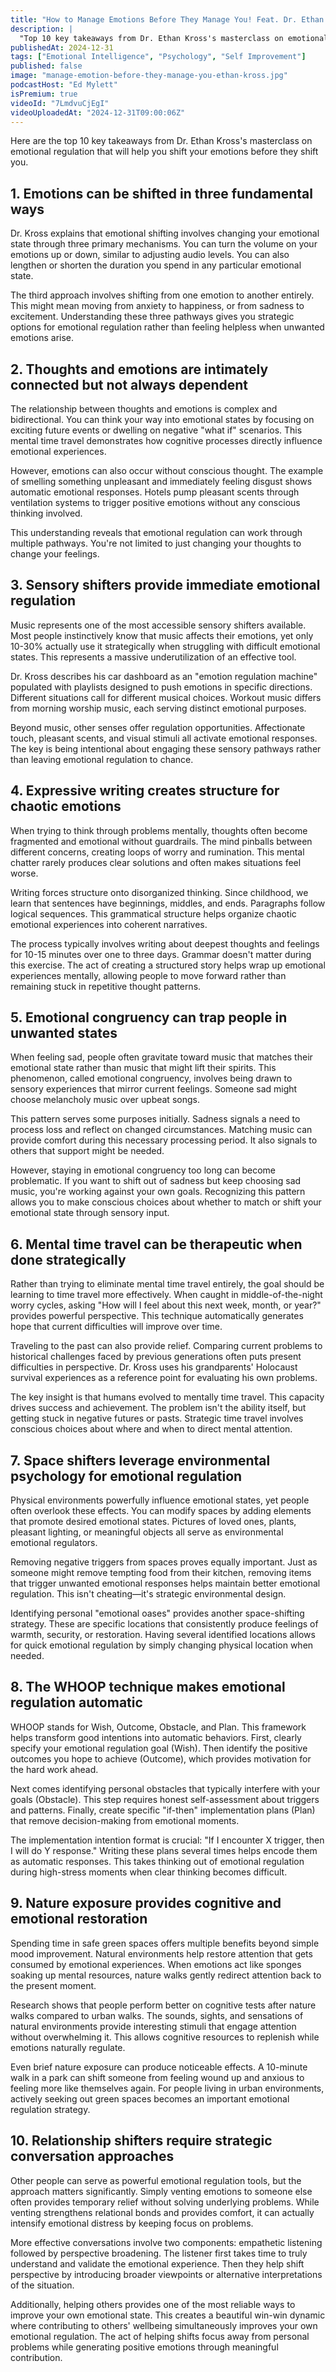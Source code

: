 ```yaml
---
title: "How to Manage Emotions Before They Manage You! Feat. Dr. Ethan Kross"
description: |
  "Top 10 key takeaways from Dr. Ethan Kross's masterclass on emotional regulation that will help you shift your emotions before they shift you."
publishedAt: 2024-12-31
tags: ["Emotional Intelligence", "Psychology", "Self Improvement"]
published: false
image: "manage-emotion-before-they-manage-you-ethan-kross.jpg"
podcastHost: "Ed Mylett"
isPremium: true
videoId: "7LmdvuCjEgI"
videoUploadedAt: "2024-12-31T09:00:06Z"
---
```



<PodcastSummaryPageLayout frontmatter={frontmatter}>
Here are the top 10 key takeaways from Dr. Ethan Kross's masterclass on emotional regulation that will help you shift your emotions before they shift you.

## 1. Emotions can be shifted in three fundamental ways

Dr. Kross explains that emotional shifting involves changing your emotional state through three primary mechanisms. You can turn the volume on your emotions up or down, similar to adjusting audio levels. You can also lengthen or shorten the duration you spend in any particular emotional state.

The third approach involves shifting from one emotion to another entirely. This might mean moving from anxiety to happiness, or from sadness to excitement. Understanding these three pathways gives you strategic options for emotional regulation rather than feeling helpless when unwanted emotions arise.

## 2. Thoughts and emotions are intimately connected but not always dependent

The relationship between thoughts and emotions is complex and bidirectional. You can think your way into emotional states by focusing on exciting future events or dwelling on negative "what if" scenarios. This mental time travel demonstrates how cognitive processes directly influence emotional experiences.

However, emotions can also occur without conscious thought. The example of smelling something unpleasant and immediately feeling disgust shows automatic emotional responses. Hotels pump pleasant scents through ventilation systems to trigger positive emotions without any conscious thinking involved.

This understanding reveals that emotional regulation can work through multiple pathways. You're not limited to just changing your thoughts to change your feelings.

## 3. Sensory shifters provide immediate emotional regulation

Music represents one of the most accessible sensory shifters available. Most people instinctively know that music affects their emotions, yet only 10-30% actually use it strategically when struggling with difficult emotional states. This represents a massive underutilization of an effective tool.

Dr. Kross describes his car dashboard as an "emotion regulation machine" populated with playlists designed to push emotions in specific directions. Different situations call for different musical choices. Workout music differs from morning worship music, each serving distinct emotional purposes.

Beyond music, other senses offer regulation opportunities. Affectionate touch, pleasant scents, and visual stimuli all activate emotional responses. The key is being intentional about engaging these sensory pathways rather than leaving emotional regulation to chance.

## 4. Expressive writing creates structure for chaotic emotions

When trying to think through problems mentally, thoughts often become fragmented and emotional without guardrails. The mind pinballs between different concerns, creating loops of worry and rumination. This mental chatter rarely produces clear solutions and often makes situations feel worse.

Writing forces structure onto disorganized thinking. Since childhood, we learn that sentences have beginnings, middles, and ends. Paragraphs follow logical sequences. This grammatical structure helps organize chaotic emotional experiences into coherent narratives.

The process typically involves writing about deepest thoughts and feelings for 10-15 minutes over one to three days. Grammar doesn't matter during this exercise. The act of creating a structured story helps wrap up emotional experiences mentally, allowing people to move forward rather than remaining stuck in repetitive thought patterns.

## 5. Emotional congruency can trap people in unwanted states

When feeling sad, people often gravitate toward music that matches their emotional state rather than music that might lift their spirits. This phenomenon, called emotional congruency, involves being drawn to sensory experiences that mirror current feelings. Someone sad might choose melancholy music over upbeat songs.

This pattern serves some purposes initially. Sadness signals a need to process loss and reflect on changed circumstances. Matching music can provide comfort during this necessary processing period. It also signals to others that support might be needed.

However, staying in emotional congruency too long can become problematic. If you want to shift out of sadness but keep choosing sad music, you're working against your own goals. Recognizing this pattern allows you to make conscious choices about whether to match or shift your emotional state through sensory input.

## 6. Mental time travel can be therapeutic when done strategically

Rather than trying to eliminate mental time travel entirely, the goal should be learning to time travel more effectively. When caught in middle-of-the-night worry cycles, asking "How will I feel about this next week, month, or year?" provides powerful perspective. This technique automatically generates hope that current difficulties will improve over time.

Traveling to the past can also provide relief. Comparing current problems to historical challenges faced by previous generations often puts present difficulties in perspective. Dr. Kross uses his grandparents' Holocaust survival experiences as a reference point for evaluating his own problems.

The key insight is that humans evolved to mentally time travel. This capacity drives success and achievement. The problem isn't the ability itself, but getting stuck in negative futures or pasts. Strategic time travel involves conscious choices about where and when to direct mental attention.

## 7. Space shifters leverage environmental psychology for emotional regulation

Physical environments powerfully influence emotional states, yet people often overlook these effects. You can modify spaces by adding elements that promote desired emotional states. Pictures of loved ones, plants, pleasant lighting, or meaningful objects all serve as environmental emotional regulators.

Removing negative triggers from spaces proves equally important. Just as someone might remove tempting food from their kitchen, removing items that trigger unwanted emotional responses helps maintain better emotional regulation. This isn't cheating—it's strategic environmental design.

Identifying personal "emotional oases" provides another space-shifting strategy. These are specific locations that consistently produce feelings of warmth, security, or restoration. Having several identified locations allows for quick emotional regulation by simply changing physical location when needed.

## 8. The WHOOP technique makes emotional regulation automatic

WHOOP stands for Wish, Outcome, Obstacle, and Plan. This framework helps transform good intentions into automatic behaviors. First, clearly specify your emotional regulation goal (Wish). Then identify the positive outcomes you hope to achieve (Outcome), which provides motivation for the hard work ahead.

Next comes identifying personal obstacles that typically interfere with your goals (Obstacle). This step requires honest self-assessment about triggers and patterns. Finally, create specific "if-then" implementation plans (Plan) that remove decision-making from emotional moments.

The implementation intention format is crucial: "If I encounter X trigger, then I will do Y response." Writing these plans several times helps encode them as automatic responses. This takes thinking out of emotional regulation during high-stress moments when clear thinking becomes difficult.

## 9. Nature exposure provides cognitive and emotional restoration

Spending time in safe green spaces offers multiple benefits beyond simple mood improvement. Natural environments help restore attention that gets consumed by emotional experiences. When emotions act like sponges soaking up mental resources, nature walks gently redirect attention back to the present moment.

Research shows that people perform better on cognitive tests after nature walks compared to urban walks. The sounds, sights, and sensations of natural environments provide interesting stimuli that engage attention without overwhelming it. This allows cognitive resources to replenish while emotions naturally regulate.

Even brief nature exposure can produce noticeable effects. A 10-minute walk in a park can shift someone from feeling wound up and anxious to feeling more like themselves again. For people living in urban environments, actively seeking out green spaces becomes an important emotional regulation strategy.

## 10. Relationship shifters require strategic conversation approaches

Other people can serve as powerful emotional regulation tools, but the approach matters significantly. Simply venting emotions to someone else often provides temporary relief without solving underlying problems. While venting strengthens relational bonds and provides comfort, it can actually intensify emotional distress by keeping focus on problems.

More effective conversations involve two components: empathetic listening followed by perspective broadening. The listener first takes time to truly understand and validate the emotional experience. Then they help shift perspective by introducing broader viewpoints or alternative interpretations of the situation.

Additionally, helping others provides one of the most reliable ways to improve your own emotional state. This creates a beautiful win-win dynamic where contributing to others' wellbeing simultaneously improves your own emotional regulation. The act of helping shifts focus away from personal problems while generating positive emotions through meaningful contribution.

</PodcastSummaryPageLayout>
